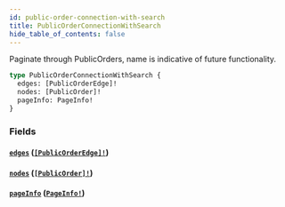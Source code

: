 ```yaml
---
id: public-order-connection-with-search
title: PublicOrderConnectionWithSearch
hide_table_of_contents: false
---
```



Paginate through PublicOrders, name is indicative of future functionality.

```graphql
type PublicOrderConnectionWithSearch {
  edges: [PublicOrderEdge]!
  nodes: [PublicOrder]!
  pageInfo: PageInfo!
}
```


### Fields

#### [`edges`](#) ([`[PublicOrderEdge]!`](/demand/api/graphql-storefront/reference/objects/public-order-edge))




#### [`nodes`](#) ([`[PublicOrder]!`](/demand/api/graphql-storefront/reference/objects/public-order))




#### [`pageInfo`](#) ([`PageInfo!`](/demand/api/graphql-storefront/reference/objects/page-info))






